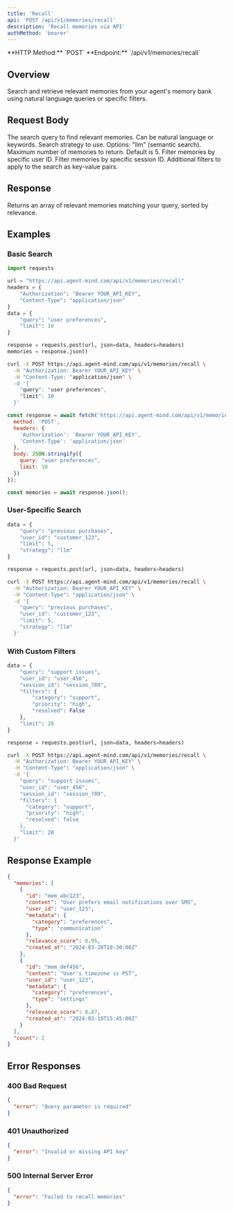 ```yaml
---
title: 'Recall'
api: 'POST /api/v1/memories/recall'
description: 'Recall memories via API'
authMethod: 'bearer'
---
```


<Note>
  **HTTP Method:** `POST`
  **Endpoint:** `/api/v1/memories/recall`
</Note>

## Overview

Search and retrieve relevant memories from your agent's memory bank using natural language queries or specific filters.

## Request Body

<ParamField body="query" type="string" required>
  The search query to find relevant memories. Can be natural language or keywords.
</ParamField>

<ParamField body="strategy" type="string" default="llm">
  Search strategy to use. Options: "llm" (semantic search).
</ParamField>

<ParamField body="limit" type="integer" default="5">
  Maximum number of memories to return. Default is 5.
</ParamField>

<ParamField body="user_id" type="string">
  Filter memories by specific user ID.
</ParamField>

<ParamField body="session_id" type="string">
  Filter memories by specific session ID.
</ParamField>

<ParamField body="filters" type="object">
  Additional filters to apply to the search as key-value pairs.
</ParamField>

## Response

Returns an array of relevant memories matching your query, sorted by relevance.

## Examples

### Basic Search

<CodeGroup>

```python Python
import requests

url = "https://api.agent-mind.com/api/v1/memories/recall"
headers = {
    "Authorization": "Bearer YOUR_API_KEY",
    "Content-Type": "application/json"
}
data = {
    "query": "user preferences",
    "limit": 10
}

response = requests.post(url, json=data, headers=headers)
memories = response.json()
```

```bash cURL
curl -X POST https://api.agent-mind.com/api/v1/memories/recall \
  -H "Authorization: Bearer YOUR_API_KEY" \
  -H "Content-Type: "application/json" \
  -d '{
    "query": "user preferences",
    "limit": 10
  }'
```

```javascript JavaScript
const response = await fetch('https://api.agent-mind.com/api/v1/memories/recall', {
  method: 'POST',
  headers: {
    'Authorization': 'Bearer YOUR_API_KEY',
    'Content-Type': 'application/json'
  },
  body: JSON.stringify({
    query: "user preferences",
    limit: 10
  })
});

const memories = await response.json();
```

</CodeGroup>

### User-Specific Search

<CodeGroup>

```python Python
data = {
    "query": "previous purchases",
    "user_id": "customer_123",
    "limit": 5,
    "strategy": "llm"
}

response = requests.post(url, json=data, headers=headers)
```

```bash cURL
curl -X POST https://api.agent-mind.com/api/v1/memories/recall \
  -H "Authorization: Bearer YOUR_API_KEY" \
  -H "Content-Type": "application/json" \
  -d '{
    "query": "previous purchases",
    "user_id": "customer_123",
    "limit": 5,
    "strategy": "llm"
  }'
```

</CodeGroup>

### With Custom Filters

<CodeGroup>

```python Python
data = {
    "query": "support issues",
    "user_id": "user_456",
    "session_id": "session_789",
    "filters": {
        "category": "support",
        "priority": "high",
        "resolved": False
    },
    "limit": 20
}

response = requests.post(url, json=data, headers=headers)
```

```bash cURL
curl -X POST https://api.agent-mind.com/api/v1/memories/recall \
  -H "Authorization: Bearer YOUR_API_KEY" \
  -H "Content-Type": "application/json" \
  -d '{
    "query": "support issues",
    "user_id": "user_456",
    "session_id": "session_789",
    "filters": {
      "category": "support",
      "priority": "high",
      "resolved": false
    },
    "limit": 20
  }'
```

</CodeGroup>

## Response Example

```json
{
  "memories": [
    {
      "id": "mem_abc123",
      "content": "User prefers email notifications over SMS",
      "user_id": "user_123",
      "metadata": {
        "category": "preferences",
        "type": "communication"
      },
      "relevance_score": 0.95,
      "created_at": "2024-03-20T10:30:00Z"
    },
    {
      "id": "mem_def456",
      "content": "User's timezone is PST",
      "user_id": "user_123",
      "metadata": {
        "category": "preferences",
        "type": "settings"
      },
      "relevance_score": 0.87,
      "created_at": "2024-03-19T15:45:00Z"
    }
  ],
  "count": 2
}
```

## Error Responses

### 400 Bad Request

```json
{
  "error": "Query parameter is required"
}
```

### 401 Unauthorized

```json
{
  "error": "Invalid or missing API key"
}
```

### 500 Internal Server Error

```json
{
  "error": "Failed to recall memories"
}
```